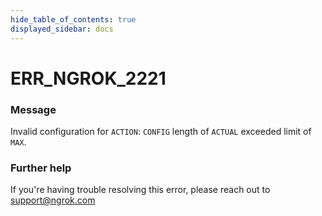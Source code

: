 ```yaml
---
hide_table_of_contents: true
displayed_sidebar: docs
---
```



# ERR_NGROK_2221

### Message

Invalid configuration for `ACTION`: `CONFIG` length of `ACTUAL` exceeded limit of `MAX`.

<ErrorDetails error="err_ngrok_2221" />

### Further help

If you're having trouble resolving this error, please reach out to [support@ngrok.com](mailto:support@ngrok.com?subject=Help%20with%20ERR_NGROK_2221)
